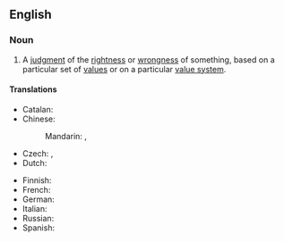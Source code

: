 ==English==
{{wikipedia}}

===Noun===
{{en-noun}}

# {{lb|en|philosophy}} A [[judgment]] of the [[rightness]] or [[wrongness]] of something, based on a particular set of [[value]]s or on a particular [[value system]].

====Translations====
{{trans-top|judgment}}
* Catalan: {{t+|ca|judici de valor|m}}
* Chinese:
*: Mandarin: {{t|cmn|價值判斷}}, {{t|cmn|价值判断|tr=jiàzhí pànduàn}}
* Czech: {{t|cs|hodnotový soud|m}}, {{t|cs|hodnotící soud|m}}
* Dutch: {{t+|nl|waardeoordeel|n}}
{{trans-mid}}
* Finnish: {{t|fi|arvovalinta}}
* French: {{t|fr|jugement de valeur|m}}
* German: {{t|de|Werturteil|n}}
* Italian: {{t|it|giudizio di valore|m}}
* Russian: {{t|ru|оце́ночное сужде́ние|n}}
* Spanish: {{t|es|juicio de valor}}
{{trans-bottom}}